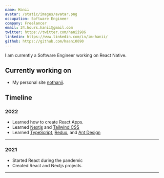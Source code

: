 ```yaml
---
name: Hanii
avatar: /static/images/avatar.png
occupation: Software Engineer
company: Freelancer
email: 24.hours.hanii@gmail.com
twitter: https://twitter.com/hanii986
linkedin: https://www.linkedin.com/in/im-hanii/
github: https://github.com/haani0090
---
```


I am currently a Software Engineer working on React Native.

## Currently working on

- My personal site [nothanii](https://nothanii.vercel.app).

## Timeline

### 2022

- Learned how to create React Apps.
- Learned [Nextjs](https://nextjs.io/) and [Tailwind CSS](https://tailwindcss.com/)
- Learned [TypeScript](https://www.typescriptlang.org/), [Redux](https://redux.js.org/), and [Ant Design](https://ant.design/)

---

### 2021

- Started React during the pandemic
- Created React and Nextjs projects.

---
